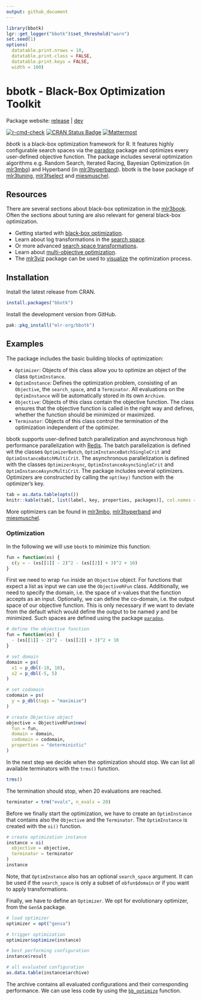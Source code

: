 ```yaml
---
output: github_document
---
```


```r
library(bbotk)
lgr::get_logger("bbotk")$set_threshold("warn")
set.seed(1)
options(
  datatable.print.nrows = 10,
  datatable.print.class = FALSE,
  datatable.print.keys = FALSE,
  width = 100)
```

# bbotk - Black-Box Optimization Toolkit

Package website: [release](https://bbotk.mlr-org.com/) | [dev](https://bbotk.mlr-org.com/dev/)

<!-- badges: start -->
[![r-cmd-check](https://github.com/mlr-org/bbotk/actions/workflows/r-cmd-check.yml/badge.svg)](https://github.com/mlr-org/bbotk/actions/workflows/r-cmd-check.yml)
[![CRAN Status Badge](https://www.r-pkg.org/badges/version-ago/bbotk)](https://cran.r-project.org/package=bbotk)
[![Mattermost](https://img.shields.io/badge/chat-mattermost-orange.svg)](https://lmmisld-lmu-stats-slds.srv.mwn.de/mlr_invite/)
<!-- badges: end -->

*bbotk* is a black-box optimization framework for R.
It features highly configurable search spaces via the [paradox](https://github.com/mlr-org/paradox) package and optimizes every user-defined objective function.
The package includes several optimization algorithms e.g. Random Search, Iterated Racing, Bayesian Optimization (in [mlr3mbo](https://github.com/mlr-org/mlr3mbo)) and Hyperband (in [mlr3hyperband](https://github.com/mlr-org/mlr3hyperband)).
bbotk is the base package of [mlr3tuning](https://github.com/mlr-org/mlr3tuning), [mlr3fselect](https://github.com/mlr-org/mlr3fselect) and [miesmuschel](https://github.com/mlr-org/miesmuschel).

## Resources

There are several sections about black-box optimization in the [mlr3book](https://mlr3book.mlr-org.com).
Often the sections about tuning are also relevant for general black-box optimization.

* Getting started with [black-box optimization](https://mlr3book.mlr-org.com/chapters/chapter5/advanced_tuning_methods_and_black_box_optimization.html#sec-black-box-optimization).
* Learn about log transformations in the [search space](https://mlr3book.mlr-org.com/chapters/chapter4/hyperparameter_optimization.html#sec-logarithmic-transformations).
* Or more advanced [search space transformations](https://mlr3book.mlr-org.com/chapters/chapter4/hyperparameter_optimization.html#sec-tune-trafo).
* Learn about [multi-objective optimization](https://mlr3book.mlr-org.com/chapters/chapter5/advanced_tuning_methods_and_black_box_optimization.html#sec-multi-metrics-tuning).
* The [mlr3viz](https://github.com/mlr-org/mlr3viz) package can be used to [visualize](https://mlr-org.com/gallery/technical/2022-12-22-mlr3viz/#tuning-instance) the optimization process.

## Installation

Install the latest release from CRAN.

```r
install.packages("bbotk")
```

Install the development version from GitHub.

```r
pak::pkg_install("mlr-org/bbotk")
```

## Examples

The package includes the basic building blocks of optimization:

* `Optimizer`: Objects of this class allow you to optimize an object of the class `OptimInstance`.
* `OptimInstance`: Defines the optimization problem, consisting of an `Objective`, the `search_space`, and a `Terminator`.
   All evaluations on the `OptimInstance` will be automatically stored in its own `Archive`.
* `Objective`: Objects of this class contain the objective function.
   The class ensures that the objective function is called in the right way and defines, whether the function should be minimized or maximized.
* `Terminator`: Objects of this class control the termination of the optimization independent of the optimizer.

bbotk supports user-defined batch parallelization and asynchronous high performance parallelization with [Redis](https://redis.io/).
The batch parallelization is defined wit the classes `OptimizerBatch`, `OptimInstanceBatchSingleCrit` and `OptimInstanceBatchMultiCrit`.
The asynchronous parallelization is defined with the classes `OptimizerAsync`, `OptimInstanceAsyncSingleCrit` and `OptimInstanceAsyncMultiCrit`.
The package includes several optimizers.
Optimizers are constructed by calling the `opt(key)` function with the optimizer's key.

```r
tab = as.data.table(opts())
knitr::kable(tab[, list(label, key, properties, packages)], col.names = c("Optimizer", "Key", "Properties", "Packages"))
```

More optimizers can be found in [mlr3mbo](https://github.com/mlr-org/bbotk), [mlr3hyperband](https://github.com/mlr-org/mlr3hyperband) and [miesmuschel](https://github.com/mlr-org/miesmuschel).

### Optimization

In the following we will use `bbotk` to minimize this function:

```r
fun = function(xs) {
  c(y = - (xs[[1]] - 2)^2 - (xs[[2]] + 3)^2 + 10)
}
```

First we need to wrap `fun` inside an `Objective` object.
For functions that expect a list as input we can use the `ObjectiveRFun` class.
Additionally, we need to specify the domain, i.e. the space of x-values that the function accepts as an input.
Optionally, we can define the co-domain, i.e. the output space of our objective function.
This is only necessary if we want to deviate from the default which would define the output to be named *y* and be minimized.
Such spaces are defined using the package [`paradox`](https://github.com/mlr-org/paradox).

```r
# define the objective function
fun = function(xs) {
  - (xs[[1]] - 2)^2 - (xs[[2]] + 3)^2 + 10
}

# set domain
domain = ps(
  x1 = p_dbl(-10, 10),
  x2 = p_dbl(-5, 5)
)

# set codomain
codomain = ps(
  y = p_dbl(tags = "maximize")
)

# create Objective object
objective = ObjectiveRFun$new(
  fun = fun,
  domain = domain,
  codomain = codomain,
  properties = "deterministic"
)
```

In the next step we decide when the optimization should stop.
We can list all available terminators with the `trms()` function.

```r
trms()
```

The termination should stop, when 20 evaluations are reached.

```r
terminator = trm("evals", n_evals = 20)
```

Before we finally start the optimization, we have to create an `OptimInstance` that contains also the `Objective` and the `Terminator`.
The `OptimInstance` is created with the `oi()` function.

```r
# create optimization instance
instance = oi(
  objective = objective,
  terminator = terminator
)
instance
```

Note, that `OptimInstance` also has an optional `search_space` argument.
It can be used if the `search_space` is only a subset of `obfun$domain` or if you want to apply transformations.

Finally, we have to define an `Optimizer`.
We opt for evolutionary optimizer, from the `GenSA` package.

```r
# load optimizer
optimizer = opt("gensa")

# trigger optimization
optimizer$optimize(instance)

# best performing configuration
instance$result

# all evaluated configuration
as.data.table(instance$archive)
```

The archive contains all evaluated configurations and their corresponding performance.
We can use less code by using the [`bb_optimize`](https://bbotk.mlr-org.com/reference/bb_optimize.html) function.

